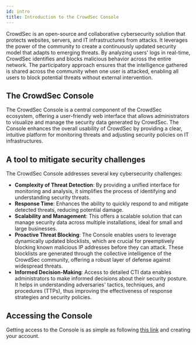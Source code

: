```yaml
---
id: intro
title: Introduction to the CrowdSec Console
---
```


CrowdSec is an open-source and collaborative cybersecurity solution that protects websites, servers, and IT infrastructures from attacks. It leverages the power of the community to create a continuously updated security model that adapts to emerging threats. By analyzing users' logs in real-time, CrowdSec identifies and blocks malicious behavior across the entire network. The participatory approach ensures that the intelligence gathered is shared across the community when one user is attacked, enabling all users to block potential threats without external intervention.

## The CrowdSec Console

The CrowdSec Console is a central component of the CrowdSec ecosystem, offering a user-friendly web interface that allows administrators to visualize and manage the security data generated by CrowdSec. The Console enhances the overall usability of CrowdSec by providing a clear, intuitive platform for monitoring threats and adjusting security policies on IT infrastructures.

## A tool to mitigate security challenges

The CrowdSec Console addresses several key cybersecurity challenges:

*   **Complexity of Threat Detection**: By providing a unified interface for monitoring and analysis, it simplifies the process of identifying and understanding security threats.
*   **Response Time**: Enhances the ability to quickly respond to and mitigate detected threats, reducing potential damage.
*   **Scalability and Management**: This offers a scalable solution that can manage security data across multiple installations, ideal for small and large businesses.
*   **Proactive Threat Blocking**: The Console enables users to leverage dynamically updated blocklists, which are crucial for preemptively blocking known malicious IP addresses before they can attack. These blocklists are generated through the collective intelligence of the CrowdSec community, offering a robust layer of defense against widespread threats.
*   **Informed Decision-Making**: Access to detailed CTI data enables administrators to make informed decisions about their security posture. It helps in understanding adversaries' tactics, techniques, and procedures (TTPs), thus improving the effectiveness of response strategies and security policies.

## Accessing the Console

Getting access to the Console is as simple as following [this link](https://app.crowdsec.net/signup?mtm_campaign=Console&mtm_source=docs&mtm_medium=pageAd&mtm_content=Introduction) and creating your account.

